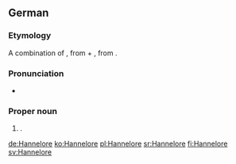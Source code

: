 ==German==

===Etymology===
A combination of {{term|Hanne|lang=de}}, from {{term|Johanna||Jane|lang=de}} + {{term|Lore|lang=de}}, from {{term|Eleonore||Eleanor|lang=de}}.

===Pronunciation===
* {{IPA|/ˈhanəˌloːʀə/|lang=de}}

===Proper noun===
{{head|de|proper noun}}

# {{given name|female|lang=de}}.

[[de:Hannelore]]
[[ko:Hannelore]]
[[pl:Hannelore]]
[[sr:Hannelore]]
[[fi:Hannelore]]
[[sv:Hannelore]]